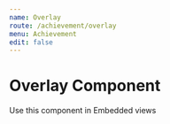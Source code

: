```yaml
---
name: Overlay
route: /achievement/overlay
menu: Achievement
edit: false
---
```



# Overlay Component

Use this component in Embedded views

<Playground>
	<div style={{ width: "100%", height: "500px", overflow: "hidden" }}>
		<AchievementOverlayComponent
			achievement={AchievementSharer}
		/>
	</div>
</Playground>

<Props of={AchievementOverlayComponent} />
